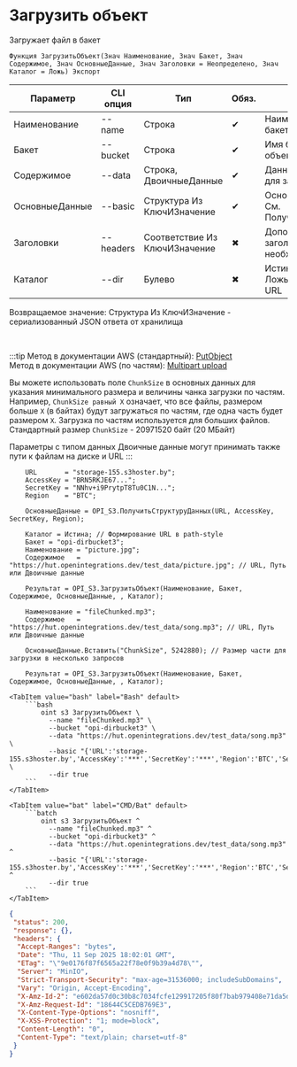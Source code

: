 ﻿---
sidebar_position: 1
description: Загрузить объект и другие функции для работы с S3 в Открытом пакете интеграций - бесплатной open-source библиотеке интеграций для 1С:Предприятие 8, OneScript и CLI
keywords: [1C, 1С, 1С:Предприятие, 1С:Предприятие 8.3, API, Интеграция, Сервисы, Обмен, OneScript, CLI, S3]
---


# Загрузить объект
 Загружает файл в бакет



`Функция ЗагрузитьОбъект(Знач Наименование, Знач Бакет, Знач Содержимое, Знач ОсновныеДанные, Знач Заголовки = Неопределено, Знач Каталог = Ложь) Экспорт`

  | Параметр | CLI опция | Тип | Обяз. | Назначение |
  |-|-|-|-|-|
  | Наименование | --name | Строка | &#x2714; | Наименование объекта в бакете |
  | Бакет | --bucket | Строка | &#x2714; | Имя бакета для загрузки объекта |
  | Содержимое | --data | Строка, ДвоичныеДанные | &#x2714; | Данные или путь к файлу для загрузки |
  | ОсновныеДанные | --basic | Структура Из КлючИЗначение | &#x2714; | Основные данные запроса. См. ПолучитьСтруктуруДанных |
  | Заголовки | --headers | Соответствие Из КлючИЗначение | &#x2716; | Дополнительные заголовки запроса, если необходимо |
  | Каталог | --dir | Булево | &#x2716; | Истина > Path style URL, Ложь > Virtual hosted style URL |

  
  Возвращаемое значение:   Структура Из КлючИЗначение - сериализованный JSON ответа от хранилища

<br/>

:::tip
Метод в документации AWS (стандартный): [PutObject](https://docs.aws.amazon.com/AmazonS3/latest/API/API_PutObject.html)<br/>Метод в документации AWS (по частям): [Multipart upload](https://docs.aws.amazon.com/AmazonS3/latest/userguide/mpuoverview.html)

Вы можете использовать поле `ChunkSize` в основных данных для указания минимального размера и величины чанка загрузки по частям. Например, `ChunkSize равный X` означает, что все файлы, размером больше `X` (в байтах) будут загружаться по частям, где одна часть будет размером `X`. Загрузка по частям используется для больших файлов. Стандартный размер `ChunkSize` - 20971520 байт (20 МБайт)

Параметры с типом данных Двоичные данные могут принимать также пути к файлам на диске и URL
:::
<br/>



```bsl title="Пример использования для 1С:Предприятие/OneScript"
    URL       = "storage-155.s3hoster.by";
    AccessKey = "BRN5RKJE67...";
    SecretKey = "NNhv+i9PrytpT8Tu0C1N...";
    Region    = "BTC";

    ОсновныеДанные = OPI_S3.ПолучитьСтруктуруДанных(URL, AccessKey, SecretKey, Region);

    Каталог = Истина; // Формирование URL в path-style
    Бакет = "opi-dirbucket3";
    Наименование = "picture.jpg";
    Содержимое   = "https://hut.openintegrations.dev/test_data/picture.jpg"; // URL, Путь или Двоичные данные

    Результат = OPI_S3.ЗагрузитьОбъект(Наименование, Бакет, Содержимое, ОсновныеДанные, , Каталог);

    Наименование = "fileChunked.mp3";
    Содержимое   = "https://hut.openintegrations.dev/test_data/song.mp3"; // URL, Путь или Двоичные данные

    ОсновныеДанные.Вставить("ChunkSize", 5242880); // Размер части для загрузки в несколько запросов

    Результат = OPI_S3.ЗагрузитьОбъект(Наименование, Бакет, Содержимое, ОсновныеДанные, , Каталог);
```
    

 <Tabs>
  
    <TabItem value="bash" label="Bash" default>
        ```bash
            oint s3 ЗагрузитьОбъект \
              --name "fileChunked.mp3" \
              --bucket "opi-dirbucket3" \
              --data "https://hut.openintegrations.dev/test_data/song.mp3" \
              --basic "{'URL':'storage-155.s3hoster.by','AccessKey':'***','SecretKey':'***','Region':'BTC','Service':'s3','ChunkSize':'5242880'}" \
              --dir true
        ```
    </TabItem>
  
    <TabItem value="bat" label="CMD/Bat" default>
        ```batch
            oint s3 ЗагрузитьОбъект ^
              --name "fileChunked.mp3" ^
              --bucket "opi-dirbucket3" ^
              --data "https://hut.openintegrations.dev/test_data/song.mp3" ^
              --basic "{'URL':'storage-155.s3hoster.by','AccessKey':'***','SecretKey':'***','Region':'BTC','Service':'s3','ChunkSize':'5242880'}" ^
              --dir true
        ```
    </TabItem>
</Tabs>


```json title="Результат"
{
 "status": 200,
 "response": {},
 "headers": {
  "Accept-Ranges": "bytes",
  "Date": "Thu, 11 Sep 2025 18:02:01 GMT",
  "ETag": "\"9e0176f87f6565a22f78e0f9b39a4d78\"",
  "Server": "MinIO",
  "Strict-Transport-Security": "max-age=31536000; includeSubDomains",
  "Vary": "Origin, Accept-Encoding",
  "X-Amz-Id-2": "e602da57d0c30b8c7034fcfe129917205f80f7bab979408e71da5d1441c85e79",
  "X-Amz-Request-Id": "18644C5CEDB769E3",
  "X-Content-Type-Options": "nosniff",
  "X-XSS-Protection": "1; mode=block",
  "Content-Length": "0",
  "Content-Type": "text/plain; charset=utf-8"
 }
}
```

